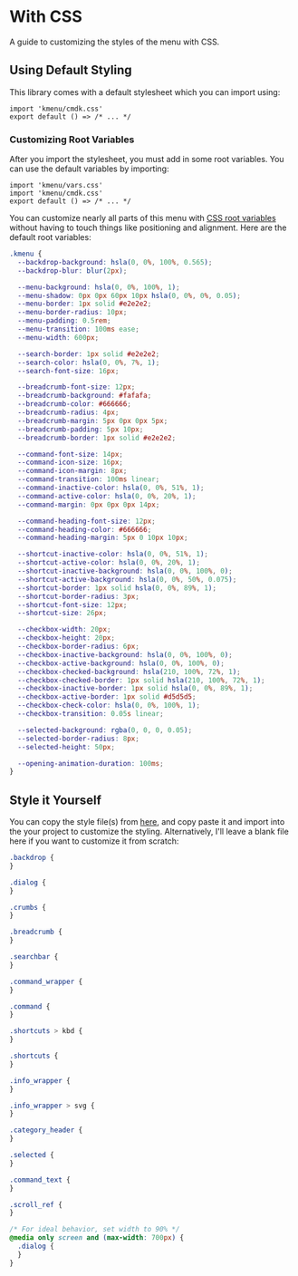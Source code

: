 
# With CSS

A guide to customizing the styles of the menu with CSS.

## Using Default Styling

This library comes with a default stylesheet which you can import using:

```tsx:layout.tsx
import 'kmenu/cmdk.css'
export default () => /* ... */
```

### Customizing Root Variables

After you import the stylesheet, you must add in some root variables. You can use the default variables by importing:

```tsx:layout.tsx
import 'kmenu/vars.css'
import 'kmenu/cmdk.css'
export default () => /* ... */
```

You can customize nearly all parts of this menu with [CSS root variables](https://developer.mozilla.org/en-US/docs/Web/CSS/Using_CSS_custom_properties) without having to touch things like positioning and alignment. Here are the default root variables:

```css:cmdk.css
.kmenu {
  --backdrop-background: hsla(0, 0%, 100%, 0.565);
  --backdrop-blur: blur(2px);

  --menu-background: hsla(0, 0%, 100%, 1);
  --menu-shadow: 0px 0px 60px 10px hsla(0, 0%, 0%, 0.05);
  --menu-border: 1px solid #e2e2e2;
  --menu-border-radius: 10px;
  --menu-padding: 0.5rem;
  --menu-transition: 100ms ease;
  --menu-width: 600px;

  --search-border: 1px solid #e2e2e2;
  --search-color: hsla(0, 0%, 7%, 1);
  --search-font-size: 16px;

  --breadcrumb-font-size: 12px;
  --breadcrumb-background: #fafafa;
  --breadcrumb-color: #666666;
  --breadcrumb-radius: 4px;
  --breadcrumb-margin: 5px 0px 0px 5px;
  --breadcrumb-padding: 5px 10px;
  --breadcrumb-border: 1px solid #e2e2e2;

  --command-font-size: 14px;
  --command-icon-size: 16px;
  --command-icon-margin: 8px;
  --command-transition: 100ms linear;
  --command-inactive-color: hsla(0, 0%, 51%, 1);
  --command-active-color: hsla(0, 0%, 20%, 1);
  --command-margin: 0px 0px 0px 14px;

  --command-heading-font-size: 12px;
  --command-heading-color: #666666;
  --command-heading-margin: 5px 0 10px 10px;

  --shortcut-inactive-color: hsla(0, 0%, 51%, 1);
  --shortcut-active-color: hsla(0, 0%, 20%, 1);
  --shortcut-inactive-background: hsla(0, 0%, 100%, 0);
  --shortcut-active-background: hsla(0, 0%, 50%, 0.075);
  --shortcut-border: 1px solid hsla(0, 0%, 89%, 1);
  --shortcut-border-radius: 3px;
  --shortcut-font-size: 12px;
  --shortcut-size: 26px;

  --checkbox-width: 20px;
  --checkbox-height: 20px;
  --checkbox-border-radius: 6px;
  --checkbox-inactive-background: hsla(0, 0%, 100%, 0);
  --checkbox-active-background: hsla(0, 0%, 100%, 0);
  --checkbox-checked-background: hsla(210, 100%, 72%, 1);
  --checkbox-checked-border: 1px solid hsla(210, 100%, 72%, 1);
  --checkbox-inactive-border: 1px solid hsla(0, 0%, 89%, 1);
  --checkbox-active-border: 1px solid #d5d5d5;
  --checkbox-check-color: hsla(0, 0%, 100%, 1);
  --checkbox-transition: 0.05s linear;

  --selected-background: rgba(0, 0, 0, 0.05);
  --selected-border-radius: 8px;
  --selected-height: 50px;

  --opening-animation-duration: 100ms;
}
```

## Style it Yourself

You can copy the style file(s) from [here](#), and copy paste it and import into the your project to customize the styling. Alternatively, I'll leave a blank file here if you want to customize it from scratch:

```css:cmdk.css
.backdrop {
}

.dialog {
}

.crumbs {
}

.breadcrumb {
}

.searchbar {
}

.command_wrapper {
}

.command {
}

.shortcuts > kbd {
}

.shortcuts {
}

.info_wrapper {
}

.info_wrapper > svg {
}

.category_header {
}

.selected {
}

.command_text {
}

.scroll_ref {
}

/* For ideal behavior, set width to 90% */
@media only screen and (max-width: 700px) {
  .dialog {
  }
}
```
